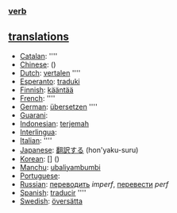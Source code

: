 ===[[verb]]=== 

==[[translation]]s==
*[[Catalan]]: [[]] ''''
*[[Chinese]]: [[]] ()
*[[Dutch]]: [[vertalen]] ''''
*[[Esperanto]]: [[traduki]]
*[[Finnish]]: [[kääntää]]
*[[French]]: [[]] ''''
*[[German]]: [[übersetzen]] ''''
*[[Guarani]]: [[]]
*[[Indonesian]]: [[terjemah]]
*[[Interlingua]]: [[]]
*[[Italian]]: [[]] ''''
*[[Japanese]]: [[翻訳する]] (hon'yaku-suru)
*[[Korean]]: [[]] [] ()
*[[Manchu]]: [[ubaliyambumbi]]
*[[Portuguese]]: [[]]
*[[Russian]]: [[переводить]] ''imperf'', [[перевести]] ''perf''
*[[Spanish]]: [[traducir]] ''''
*[[Swedish]]: [[översätta]]